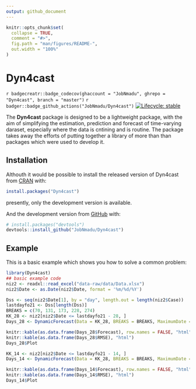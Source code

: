 ```yaml
---
output: github_document
---
```


<!-- README.md is generated from README.Rmd. Please edit that file -->

```r
knitr::opts_chunk$set(
  collapse = TRUE,
  comment = "#>",
  fig.path = "man/figures/README-",
  out.width = "100%"
)
```

# Dyn4cast

<!-- badges: start -->
`r badgecreatr::badge_codecov(ghaccount = "JobNmadu", ghrepo = "Dyn4cast", branch = "master")`
`r badger::badge_github_actions("JobNmadu/Dyn4cast")`
[![Lifecycle: stable](https://img.shields.io/badge/lifecycle-stable-brightgreen.svg)](https://www.tidyverse.org/lifecycle/#stable)
<!-- badges: end -->

 The __Dyn4cast__ package is designed to be a lightweight package, with the 
    aim of simplifying the estimation, prediction and forecast of time-varying daraset, especially where the data is cntining and is routine. The package takes away the efforts of putting together a library of more than than packages which were used to develop it. 

## Installation

Althouth it would be possible to install the released version of Dyn4cast from [CRAN](https://CRAN.R-project.org) with:

``` r
install.packages("Dyn4cast")
```
presently, only the development version is available.

And the development version from [GitHub](https://github.com/) with:

``` r
# install.packages("devtools")
devtools::install_github("JobNmadu/Dyn4cast")
```
## Example

This is a basic example which shows you how to solve a common problem:

```r
library(Dyn4cast)
## basic example code
niz2 <- readxl::read_excel("data-raw/data/Data.xlsx")
niz2$Date <- as.Date(niz2$Date, format = '%m/%d/%Y')

Dss <- seq(niz2$Date[1], by = "day", length.out = length(niz2$Case))
lastdayfo21 <- Dss[length(Dss)]
BREAKS = c(70, 131, 173, 228, 274)
KK_28 <- niz2[niz2$Date <= lastdayfo21 - 28, ]
Days_28 <- DynamicForecast(Data = KK_28, BREAKS = BREAKS, MaximumDate = "2021-02-10")

knitr::kable(as.data.frame(Days_28$Forecast), row.names = FALSE, "html")
knitr::kable(as.data.frame(Days_28$RMSE), "html")
Days_28$Plot

KK_14 <- niz2[niz2$Date <= lastdayfo21 - 14, ]
Days_14 <- DynamicForecast(Data = KK_28, BREAKS = BREAKS, MaximumDate = "2021-02-10")

knitr::kable(as.data.frame(Days_14$Forecast), row.names = FALSE, "html")
knitr::kable(as.data.frame(Days_14$RMSE), "html")
Days_14$Plot
```


